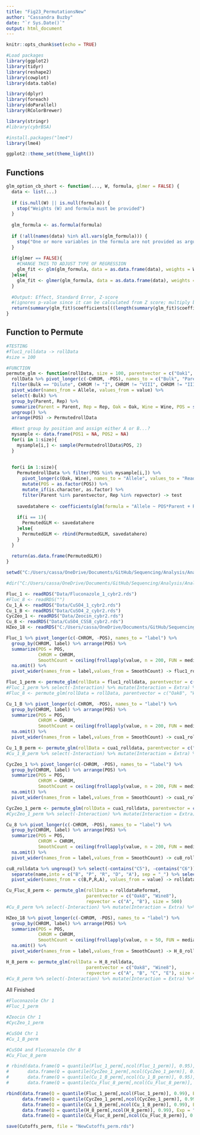 ```yaml
---
title: "Fig23_PermutationsNew"
author: "Cassandra Buzby"
date: "`r Sys.Date()`"
output: html_document
---
```


```r
knitr::opts_chunk$set(echo = TRUE)

#Load packages
library(ggplot2)
library(tidyr)
library(reshape2)
library(cowplot)
library(data.table)

library(dplyr)
library(foreach)
library(doParallel)
library(RColorBrewer)

library(stringr)
#library(cybrBSA)

#install.packages("lme4")
library(lme4)

ggplot2::theme_set(theme_light())

```

## Functions

```r
glm_option_cb_short <- function(..., W, formula, glmer = FALSE) {
  data <- list(...)
  
  if (is.null(W) || is.null(formula)) {
    stop("Weights (W) and formula must be provided")
  }
  
  glm_formula <- as.formula(formula)
  
  if (!all(names(data) %in% all.vars(glm_formula))) {
    stop("One or more variables in the formula are not provided as arguments")
  }
  
  if(glmer == FALSE){
    #CHANGE THIS TO ADJUST TYPE OF REGRESSION
    glm_fit <- glm(glm_formula, data = as.data.frame(data), weights = W, family = binomial)
  }else{
    glm_fit <- glmer(glm_formula, data = as.data.frame(data), weights = W, family = binomial)
  }
  
  #Output: Effect, Standard Error, Z-score 
  #(ignores p-value since it can be calculated from Z score; multiply by 1 if you would like to retain it)
  return(summary(glm_fit)$coefficients[((length(summary(glm_fit)$coefficients)*0.5)+1):((length(summary(glm_fit)$coefficients)*0.75))])  
}

```

## Function to Permute

```r
#TESTING
#fluc1_rolldata -> rollData
#size = 100

#FUNCTION
permute_glm <- function(rollData, size = 100, parentvector = c("Oak1", "Wine1"), repvector = c("A","B","C","D", "E")){
  rollData %>% pivot_longer(c(-CHROM, -POS), names_to = c("Bulk", "Parent", "Rep", "Allele"), names_sep = "_") %>%
  filter(Bulk == "Dilute", CHROM != "I", CHROM != "VIII", CHROM != "III", CHROM != "M") %>%
  pivot_wider(names_from = Allele, values_from = value) %>%
  select(-Bulk) %>%
  group_by(Parent, Rep) %>%
  summarize(Parent = Parent, Rep = Rep, Oak = Oak, Wine = Wine, POS = sample(POS)) %>%
  ungroup() %>%
  arrange(POS) -> PermutedrollData

  #Next group by position and assign either A or B...?
  mysample <- data.frame(POS1 = NA, POS2 = NA)
  for(i in 1:size){
    mysample[i,] <- sample(PermutedrollData$POS, 2)
  }
  
  
  for(i in 1:size){
    PermutedrollData %>% filter(POS %in% mysample[i,]) %>%
      pivot_longer(c(Oak, Wine), names_to = "Allele", values_to = "ReadCount") %>%
      mutate(POS = as.factor(POS)) %>%
      mutate_if(is.character, as.factor) %>%
      filter(Parent %in% parentvector, Rep %in% repvector) -> test
    
    savedatahere <- coefficients(glm(formula = "Allele ~ POS*Parent + Rep", data = as.data.frame(test), weights = ReadCount, family = binomial))
  
    if(i == 1){
      PermutedGLM <- savedatahere
    }else{
      PermutedGLM <- rbind(PermutedGLM, savedatahere)
    }
  }
  
  return(as.data.frame(PermutedGLM))
}


```

```r
setwd("C:/Users/cassa/OneDrive/Documents/GitHub/Sequencing/Analysis/AnalysisAndFigures_2023")

#dir("C:/Users/cassa/OneDrive/Documents/GitHub/Sequencing/Analysis/AnalysisAndFigures_2023/")

Fluc_1 <- readRDS("Data/Fluconazole_1_cybr2.rds")
#Fluc_8 <- readRDS("")
Cu_1_A <- readRDS("Data/CuSO4_1_cybr2.rds")
Cu_1_B <- readRDS("Data/CuSO4_2_cybr2.rds")
CycZeo_1 <- readRDS("Data/Zeocin_cybr2.rds")
Cu_8 <- readRDS("Data/CuSO4_CSS8_cybr2.rds")
HZeo_18 <- readRDS("C:/Users/cassa/OneDrive/Documents/GitHub/Sequencing/Analysis/AnalysisAndFigures_2023/H2O2_Zeocin_CSS_cybr2.rds")
```

```r

Fluc_1 %>% pivot_longer(c(-CHROM, -POS), names_to = "label") %>% 
  group_by(CHROM, label) %>% arrange(POS) %>% 
  summarize(POS = POS, 
            CHROM = CHROM, 
            SmoothCount = ceiling(frollapply(value, n = 200, FUN = median))) %>% #CHANGE THIS LINE
  na.omit() %>% 
  pivot_wider(names_from = label,values_from = SmoothCount) -> fluc1_rolldata

Fluc_1_perm <- permute_glm(rollData = fluc1_rolldata, parentvector = c("OakI", "WineI"), repvector = c("A", "B", "C", "D"), size = 500)
#Fluc_1_perm %>% select(-Interaction) %>% mutate(Interaction = Extra) %>% select(-Extra) -> Fluc_1_perm
#Fluc_8 <- permute_glm(rollData = rollData, parentvector = c("Oak8", "Wine8"), repvector = c("A", "B"))


```

```r
Cu_1_B %>% pivot_longer(c(-CHROM, -POS), names_to = "label") %>% 
  group_by(CHROM, label) %>% arrange(POS) %>% 
  summarize(POS = POS, 
            CHROM = CHROM, 
            SmoothCount = ceiling(frollapply(value, n = 200, FUN = median))) %>% #CHANGE THIS LINE
  na.omit() %>% 
  pivot_wider(names_from = label,values_from = SmoothCount) -> cua1_rolldata

Cu_1_B_perm <- permute_glm(rollData = cua1_rolldata, parentvector = c("Oak", "Wine"), repvector = c("A", "B", "C", "D"), size = 500)
#Cu_1_B_perm %>% select(-Interaction) %>% mutate(Interaction = Extra) %>% select(-Extra) -> Cu_1_B_perm
```

```r
CycZeo_1 %>% pivot_longer(c(-CHROM, -POS), names_to = "label") %>% 
  group_by(CHROM, label) %>% arrange(POS) %>% 
  summarize(POS = POS, 
            CHROM = CHROM, 
            SmoothCount = ceiling(frollapply(value, n = 200, FUN = median))) %>% #CHANGE THIS LINE
  na.omit() %>% 
  pivot_wider(names_from = label,values_from = SmoothCount) -> cua1_rolldata

CycZeo_1_perm <- permute_glm(rollData = cua1_rolldata, parentvector = c("Oak", "Wine"), repvector = c("A", "B", "C", "D"), size = 500)
#CycZeo_1_perm %>% select(-Interaction) %>% mutate(Interaction = Extra) %>% select(-Extra) -> CycZeo_1_perm
```

```r
Cu_8 %>% pivot_longer(c(-CHROM, -POS), names_to = "label") %>% 
  group_by(CHROM, label) %>% arrange(POS) %>% 
  summarize(POS = POS, 
            CHROM = CHROM, 
            SmoothCount = ceiling(frollapply(value, n = 200, FUN = median))) %>% #CHANGE THIS LINE
  na.omit() %>% 
  pivot_wider(names_from = label,values_from = SmoothCount) -> cu8_rolldata

cu8_rolldata %>% ungroup() %>% select(-contains("C5"), -contains("C6")) %>% pivot_longer(c(-CHROM, -POS)) %>%
  separate(name,into = c("B", "P", "R", "D", "A"), sep = "_") %>% select(-D) %>% filter(B == "Dilute", P %in% c("Oak8", "Wine8")) %>%
  pivot_wider(names_from = c(B,P,R,A), values_from = value) -> rolldataReformat

Cu_Fluc_8_perm <- permute_glm(rollData = rolldataReformat, 
                              parentvector = c("Oak8", "Wine8"), 
                              repvector = c("A", "B"), size = 500)
#Cu_8_perm %>% select(-Interaction) %>% mutate(Interaction = Extra) %>% select(-Extra) -> Cu_8_perm
```
```r
HZeo_18 %>% pivot_longer(c(-CHROM, -POS), names_to = "label") %>% 
  group_by(CHROM, label) %>% arrange(POS) %>% 
  summarize(POS = POS, 
            CHROM = CHROM, 
            SmoothCount = ceiling(frollapply(value, n = 50, FUN = median))) %>% #CHANGE THIS LINE
  na.omit() %>% 
  pivot_wider(names_from = label,values_from = SmoothCount) -> H_8_rolldata

H_8_perm <- permute_glm(rollData = H_8_rolldata, 
                              parentvector = c("Oak8", "Wine8"), 
                              repvector = c("A", "B", "C", "E"), size = 500)
#Cu_8_perm %>% select(-Interaction) %>% mutate(Interaction = Extra) %>% select(-Extra) -> Cu_8_perm
```

All Finished

```r
#Fluconazole Chr 1
#Fluc_1_perm

#Zeocin Chr 1
#CycZeo_1_perm

#CuSO4 Chr 1
#Cu_1_B_perm

#CuSO4 and Fluconazole Chr 8
#Cu_Fluc_8_perm

# rbind(data.frame(Q = quantile(Fluc_1_perm[,ncol(Fluc_1_perm)], 0.95), Exp = "Fluc_1_perm"),
#       data.frame(Q = quantile(CycZeo_1_perm[,ncol(CycZeo_1_perm)], 0.95), Exp = "CycZeo_1_perm"),
#       data.frame(Q = quantile(Cu_1_B_perm[,ncol(Cu_1_B_perm)], 0.95), Exp = "Cu_1_B_perm"),
#       data.frame(Q = quantile(Cu_Fluc_8_perm[,ncol(Cu_Fluc_8_perm)], 0.95), Exp = "Cu_Fluc_8_perm")) -> Cutoffs_perm

rbind(data.frame(Q = quantile(Fluc_1_perm[,ncol(Fluc_1_perm)], 0.99), Exp = "Fluc_1_perm"),
      data.frame(Q = quantile(CycZeo_1_perm[,ncol(CycZeo_1_perm)], 0.99), Exp = "CycZeo_1_perm"),
      data.frame(Q = quantile(Cu_1_B_perm[,ncol(Cu_1_B_perm)], 0.99), Exp = "Cu_1_B_perm"),
      data.frame(Q = quantile(H_8_perm[,ncol(H_8_perm)], 0.99), Exp = "H_8_perm"),
      data.frame(Q = quantile(Cu_Fluc_8_perm[,ncol(Cu_Fluc_8_perm)], 0.99), Exp = "Cu_Fluc_8_perm")) -> Cutoffs_perm

save(Cutoffs_perm, file = "NewCutoffs_perm.rds")

```

